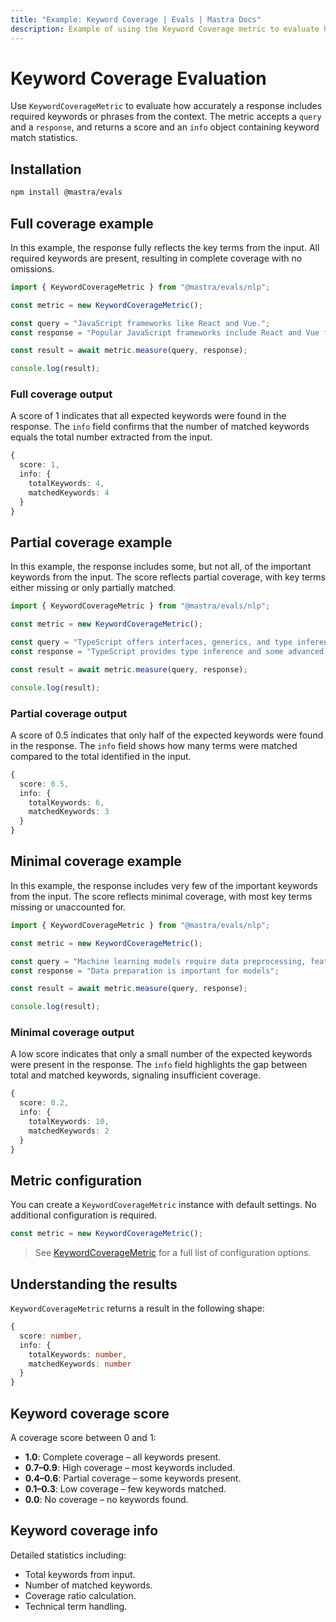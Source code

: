 ```yaml
---
title: "Example: Keyword Coverage | Evals | Mastra Docs"
description: Example of using the Keyword Coverage metric to evaluate how well responses cover important keywords from input text.
---
```



# Keyword Coverage Evaluation

<ScorerCallout />

Use `KeywordCoverageMetric` to evaluate how accurately a response includes required keywords or phrases from the context. The metric accepts a `query` and a `response`, and returns a score and an `info` object containing keyword match statistics.

## Installation

```bash copy
npm install @mastra/evals
```

## Full coverage example

In this example, the response fully reflects the key terms from the input. All required keywords are present, resulting in complete coverage with no omissions.


```typescript filename="src/example-full-keyword-coverage.ts" showLineNumbers copy
import { KeywordCoverageMetric } from "@mastra/evals/nlp";

const metric = new KeywordCoverageMetric();

const query = "JavaScript frameworks like React and Vue.";
const response = "Popular JavaScript frameworks include React and Vue for web development";

const result = await metric.measure(query, response);

console.log(result);
```

### Full coverage output

A score of 1 indicates that all expected keywords were found in the response. The `info` field confirms that the number of matched keywords equals the total number extracted from the input.

```typescript
{
  score: 1,
  info: {
    totalKeywords: 4,
    matchedKeywords: 4
  }
}
```

## Partial coverage example

In this example, the response includes some, but not all, of the important keywords from the input. The score reflects partial coverage, with key terms either missing or only partially matched.

```typescript filename="src/example-partial-keyword-coverage.ts" showLineNumbers copy
import { KeywordCoverageMetric } from "@mastra/evals/nlp";

const metric = new KeywordCoverageMetric();

const query = "TypeScript offers interfaces, generics, and type inference.";
const response = "TypeScript provides type inference and some advanced features";

const result = await metric.measure(query, response);

console.log(result);
```

### Partial coverage output

A score of 0.5 indicates that only half of the expected keywords were found in the response. The `info` field shows how many terms were matched compared to the total identified in the input.

```typescript
{
  score: 0.5,
  info: {
    totalKeywords: 6,
    matchedKeywords: 3
  }
}
```

## Minimal coverage example

In this example, the response includes very few of the important keywords from the input. The score reflects minimal coverage, with most key terms missing or unaccounted for.

```typescript filename="src/example-minimal-keyword-coverage.ts" showLineNumbers copy
import { KeywordCoverageMetric } from "@mastra/evals/nlp";

const metric = new KeywordCoverageMetric();

const query = "Machine learning models require data preprocessing, feature engineering, and hyperparameter tuning";
const response = "Data preparation is important for models";

const result = await metric.measure(query, response);

console.log(result);
```

### Minimal coverage output

A low score indicates that only a small number of the expected keywords were present in the response. The `info` field highlights the gap between total and matched keywords, signaling insufficient coverage.

```typescript
{
  score: 0.2,
  info: {
    totalKeywords: 10,
    matchedKeywords: 2
  }
}
```

## Metric configuration

You can create a `KeywordCoverageMetric` instance with default settings. No additional configuration is required.

```typescript
const metric = new KeywordCoverageMetric();
```

> See [KeywordCoverageMetric](/reference/evals/keyword-coverage.mdx) for a full list of configuration options.

## Understanding the results

`KeywordCoverageMetric` returns a result in the following shape:

```typescript
{
  score: number,
  info: {
    totalKeywords: number,
    matchedKeywords: number
  }
}
```

## Keyword coverage score

A coverage score between 0 and 1:

- **1.0**: Complete coverage – all keywords present.
- **0.7–0.9**: High coverage – most keywords included.
- **0.4–0.6**: Partial coverage – some keywords present.
- **0.1–0.3**: Low coverage – few keywords matched.
- **0.0**: No coverage – no keywords found.

## Keyword coverage info

Detailed statistics including:

- Total keywords from input.
- Number of matched keywords.
- Coverage ratio calculation.
- Technical term handling.

<GithubLink
  marginTop='mt-16'
  link="https://github.com/mastra-ai/mastra/blob/main/examples/basics/evals/keyword-coverage"
/>
